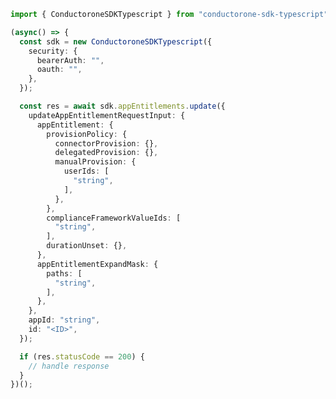 ```typescript Update.ts
import { ConductoroneSDKTypescript } from "conductorone-sdk-typescript";

(async() => {
  const sdk = new ConductoroneSDKTypescript({
    security: {
      bearerAuth: "",
      oauth: "",
    },
  });

  const res = await sdk.appEntitlements.update({
    updateAppEntitlementRequestInput: {
      appEntitlement: {
        provisionPolicy: {
          connectorProvision: {},
          delegatedProvision: {},
          manualProvision: {
            userIds: [
              "string",
            ],
          },
        },
        complianceFrameworkValueIds: [
          "string",
        ],
        durationUnset: {},
      },
      appEntitlementExpandMask: {
        paths: [
          "string",
        ],
      },
    },
    appId: "string",
    id: "<ID>",
  });

  if (res.statusCode == 200) {
    // handle response
  }
})();
```
